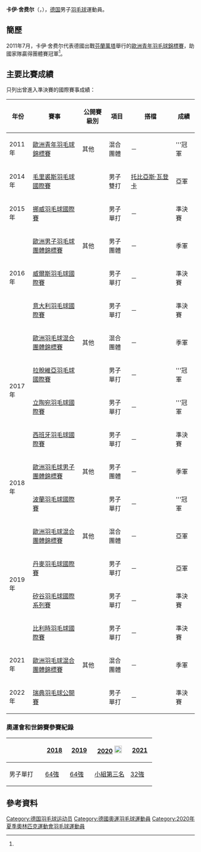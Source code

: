 {{noteTA|G1=Badminton}}
{{Infobox 羽球選手
| playername              = 卡伊·舍费尔<br/>{{lang|de|Kai Schäfer}}
| image                   = 
| size                    = 
| caption                 = 
| birth_name              = 
| date_of_birth           = {{birth_date_and_age|1993|6|13}}<ref name="profile">{{de}}[http://www.badminton.de/Kai-Schaefer.1810.0.html Kai Schäfer] {{Wayback|url=http://www.badminton.de/Kai-Schaefer.1810.0.html |date=20140526212857 }} Deutscher Badminton-Verband </ref>
| place_of_birth          = {{GER}}[[达姆施塔特|达姆施塔特]]<ref name="profile"/>
| height                  = {{height|m=1.75}}<ref name="profile"/>
| weight                  = 
| event                   = 男子單打
| country                 = {{GER}}
| years_active            = 
| handedness              = 
| coach                   = 
| highest_ranking         = 第72位（男單）
| date_of_highest_ranking = 2017年7月13日<ref name="ranking">{{en}}[http://bwfcontent.tournamentsoftware.com/ranking/player.aspx?id=14253&player=146260 BWF World Ranking - Ranking of Kai SCHAEFER (20808)]</ref>
| current_ranking         = 第80位（男單）<br/>第747位（男雙-[[Simon_Wang|Wang]]）
| date_of_current_ranking = 2017年9月7日<ref>{{en}}[http://bwfcontent.tournamentsoftware.com/ranking/category.aspx?id=14253&category=472 BWF World Ranking - BWF世界排名榜 (9/7/2017) - Men's singles]</ref><ref>{{en}}[http://bwfcontent.tournamentsoftware.com/ranking/category.aspx?id=14253&category=474 BWF World Ranking - BWF世界排名榜 (9/7/2017) - Men's doubles] {{Wayback|url=http://bwfcontent.tournamentsoftware.com/ranking/category.aspx?id=14253&category=474 |date=20210813064938 }}</ref>
| played                  = 98勝–70負（男單）<br/>10勝–11負（男雙）
| titles                  = 
| bwf_profile             = F765CDBC-E01B-4F87-92F5-2E4E05FBF128
| bwf_id                  = 20808
| updated                 = 2017年9月7日
}}
{{MedalTableTop|width=286px}}
{{MedalSport | 男子[[羽毛球|羽毛球]]}}
{{MedalCountry | {{GER}}}}
{{MedalCompetition | [[歐洲羽毛球混合團體錦標賽|歐洲羽毛球混合團體錦標賽]]}}
{{MedalBronze| [[2017年歐洲羽毛球混合團體錦標賽|2017年 盧賓]] | 混合團體 }}
{{MedalSilver| [[2019年歐洲羽毛球混合團體錦標賽|2019年 哥本哈根]] | 混合團體 }}
{{MedalBronze| [[2021年歐洲羽毛球混合團體錦標賽|2021年 萬塔]] | 混合團體 }}
{{MedalCompetition | [[歐洲羽毛球男女子團體錦標賽|歐洲羽毛球男女子團體錦標賽]]}}
{{MedalBronze| [[2016年歐洲羽毛球男子團體錦標賽|2016年 喀山]] | 男子團體 }}
{{MedalBronze| [[2018年歐洲羽毛球男子團體錦標賽|2018年 喀山]] | 男子團體 }}
{{MedalCompetition | [[歐洲青年羽毛球錦標賽|歐洲青年羽毛球錦標賽]]}}
{{MedalGold   | [[2011年歐洲青年羽毛球錦標賽|2011年 萬塔]] | 混合團體 }}
{{MedalBottom}}
'''卡伊·舍费尔'''（{{lang-de|'''Kai Schäfer'''}}，{{bd|1993年|6月13日}}），[[德国|德国]]男子[[羽毛球|羽毛球]]運動員。

==簡歷==
2011年7月，卡伊·舍费尔代表德國出戰[[芬蘭|芬蘭]][[萬塔|萬塔]]舉行的[[2011年歐洲青年羽毛球錦標賽|歐洲青年羽毛球錦標賽]]，助國家隊贏得團體賽冠軍<ref name="profile"/>。

==主要比賽成績==
只列出曾進入準決賽的國際賽事成績：
{| class=wikitable style="text-align:center; font-size:small;" 
!width="50"|年份
!width="180"|賽事
!width="80"|公開賽級別
!width="60"|項目
!width="160"|搭檔
!width="50"|成績
|-
!rowspan="1"|2011年
|[[2011年歐洲青年羽毛球錦標賽|歐洲青年羽毛球錦標賽]]
|其他
|混合團體
|－
|bgcolor="gold"|'''冠軍
|-
!rowspan="1"|2014年
|[[2014年毛里裘斯羽毛球國際賽|毛里裘斯羽毛球國際賽]]
|{{BWFIS}}
|男子雙打
|[[托比亞斯·瓦登卡|托比亞斯·瓦登卡]]
|bgcolor="silver"|亞軍
|-
!rowspan="1"|2015年
|[[2015年挪威羽毛球國際賽|挪威羽毛球國際賽]]
|{{BWFIS}}
|男子單打
|－
|bgcolor="#b8860b"|準決賽
|-
!rowspan="3"|2016年
|[[2016年歐洲男子羽毛球團體錦標賽|歐洲男子羽毛球團體錦標賽]]
|其他
|男子團體
|－
|bgcolor="#b8860b"|季軍
|-
|[[2016年威爾斯羽毛球國際賽|威爾斯羽毛球國際賽]]
|{{BWFIC}}
|男子單打
|－
|bgcolor="#b8860b"|準決賽
|-
|[[2016年意大利羽毛球國際賽|意大利羽毛球國際賽]]
|{{BWFIC}}
|男子單打
|－
|bgcolor="#b8860b"|準決賽
|-
!rowspan="4"|2017年
|[[2017年歐洲羽毛球混合團體錦標賽|歐洲羽毛球混合團體錦標賽]]
|其他
|混合團體
|－
|bgcolor="#b8860b"|季軍
|-
|[[2017年拉脫維亞羽毛球國際賽|拉脫維亞羽毛球國際賽]]
|{{BWFFS}}
|男子單打
|－
|bgcolor="gold"|'''冠軍
|-
|[[2017年立陶宛羽毛球國際賽|立陶宛羽毛球國際賽]]
|{{BWFFS}}
|男子單打
|－
|bgcolor="gold"|'''冠軍
|-
|[[2017年西班牙羽毛球國際賽|西班牙羽毛球國際賽]]
|{{BWFIC}}
|男子單打
|－
|bgcolor="#b8860b"|準決賽
|-
!rowspan="2"|2018年
|[[2018年歐洲羽毛球男子團體錦標賽|歐洲羽毛球男子團體錦標賽]]
|其他
|男子團體
|－
|bgcolor="#b8860b"|季軍
|-
|[[2018年波蘭羽毛球國際賽|波蘭羽毛球國際賽]]
|{{BWFIS}}
|男子單打
|－
|bgcolor="gold"|'''冠軍
|-
!rowspan="4"|2019年
|[[2019年歐洲羽毛球混合團體錦標賽|歐洲羽毛球混合團體錦標賽]]
|其他
|混合團體
|－
|bgcolor="silver"|亞軍
|-
|[[2019年丹麥羽毛球國際賽|丹麥羽毛球國際賽]]
|{{BWFIC}}
|男子單打
|－
|bgcolor="silver"|亞軍
|-
|[[2019年矽谷羽毛球國際系列賽|矽谷羽毛球國際系列賽]]
|{{BWFIS}}
|男子單打
|－
|bgcolor="#b8860b"|準決賽
|-
|[[2019年比利時羽毛球國際賽|比利時羽毛球國際賽]]
|{{BWFIC}}
|男子單打
|－
|bgcolor="#b8860b"|準決賽
|-
!rowspan="1"|2021年
|[[2021年歐洲羽毛球混合團體錦標賽|歐洲羽毛球混合團體錦標賽]]
|其他
|混合團體
|－
|bgcolor="#b8860b"|季軍
|-
!rowspan="1"|2022年
|[[2022年瑞典羽毛球公開賽|瑞典羽毛球公開賽]]
|{{BWFIS}}
|男子單打
|－
|bgcolor="#b8860b"|準決賽
|}
{{BWF賽事級別索引}}

===奧運會和世錦賽參賽紀錄===
{| class=wikitable style="text-align:center; font-size:small;" 
!
!width="50"|[[2018年世界羽毛球錦標賽|2018]]
!width="50"|[[2018年世界羽毛球錦標賽|2019]]
!width="80"|[[2020年夏季奧林匹克運動會羽毛球比賽|2020]] [[File:Olympic_rings_without_rims.svg|20px]]
!width="50"|[[2021年世界羽毛球錦標賽|2021]]
|-
!width="80"|男子單打
|[[2018年世界羽毛球錦標賽男子單打項目|64強]]
|[[2019年世界羽毛球錦標賽男子單打項目|64強]]
|[[2020年夏季奧林匹克運動會羽毛球男子單打比賽|小組第三名]]
|[[2021年世界羽毛球錦標賽男子單打項目|32強]]
|}

==參考資料==
{{Reflist}}

{{DEFAULTSORT:Schaefer, Kai}}
[[Category:德国羽毛球运动员|Category:德国羽毛球运动员]]
[[Category:德國奧運羽毛球運動員|Category:德國奧運羽毛球運動員]]
[[Category:2020年夏季奧林匹克運動會羽毛球運動員|Category:2020年夏季奧林匹克運動會羽毛球運動員]]